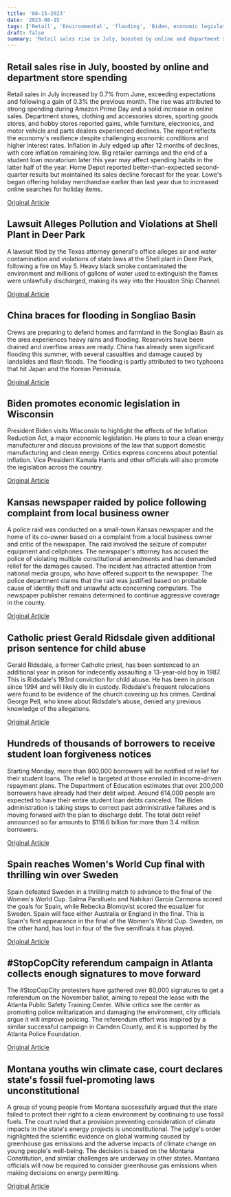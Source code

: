 ```yaml
---
title: '08-15-2023'
date: '2023-08-15'
tags: ['Retail', 'Environmental', 'flooding', 'Biden, economic legislation, Wisconsin', 'Police raid', 'Crime', 'Student Loans', 'Womens World Cup', 'Referendum', 'Climate Change']
draft: false
summary: 'Retail sales rise in July, boosted by online and department store spending...'
---
```


## Retail sales rise in July, boosted by online and department store spending
Retail sales in July increased by 0.7% from June, exceeding expectations and following a gain of 0.3% the previous month. The rise was attributed to strong spending during Amazon Prime Day and a solid increase in online sales. Department stores, clothing and accessories stores, sporting goods stores, and hobby stores reported gains, while furniture, electronics, and motor vehicle and parts dealers experienced declines. The report reflects the economy's resilience despite challenging economic conditions and higher interest rates. Inflation in July edged up after 12 months of declines, with core inflation remaining low. Big retailer earnings and the end of a student loan moratorium later this year may affect spending habits in the latter half of the year. Home Depot reported better-than-expected second-quarter results but maintained its sales decline forecast for the year. Lowe's began offering holiday merchandise earlier than last year due to increased online searches for holiday items.

[Original Article](https://abcnews.go.com/US/wireStory/retail-sales-rise-07-july-june-inflation-continues-102280629)

## Lawsuit Alleges Pollution and Violations at Shell Plant in Deer Park
A lawsuit filed by the Texas attorney general's office alleges air and water contamination and violations of state laws at the Shell plant in Deer Park, following a fire on May 5. Heavy black smoke contaminated the environment and millions of gallons of water used to extinguish the flames were unlawfully discharged, making its way into the Houston Ship Channel.

[Original Article](https://abcnews.go.com/US/wireStory/texas-sues-shell-fire-houston-area-petrochemical-plant-102279969)

## China braces for flooding in Songliao Basin
Crews are preparing to defend homes and farmland in the Songliao Basin as the area experiences heavy rains and flooding. Reservoirs have been drained and overflow areas are ready. China has already seen significant flooding this summer, with several casualties and damage caused by landslides and flash floods. The flooding is partly attributed to two typhoons that hit Japan and the Korean Peninsula.

[Original Article](https://abcnews.go.com/International/wireStory/vast-swath-northeastern-china-threatened-flooding-rivers-rise-102278412)

## Biden promotes economic legislation in Wisconsin
President Biden visits Wisconsin to highlight the effects of the Inflation Reduction Act, a major economic legislation. He plans to tour a clean energy manufacturer and discuss provisions of the law that support domestic manufacturing and clean energy. Critics express concerns about potential inflation. Vice President Kamala Harris and other officials will also promote the legislation across the country.

[Original Article](https://abcnews.go.com/Politics/wireStory/biden-heads-battleground-wisconsin-talk-economy-week-gop-102280122)

## Kansas newspaper raided by police following complaint from local business owner
A police raid was conducted on a small-town Kansas newspaper and the home of its co-owner based on a complaint from a local business owner and critic of the newspaper. The raid involved the seizure of computer equipment and cellphones. The newspaper's attorney has accused the police of violating multiple constitutional amendments and has demanded relief for the damages caused. The incident has attracted attention from national media groups, who have offered support to the newspaper. The police department claims that the raid was justified based on probable cause of identity theft and unlawful acts concerning computers. The newspaper publisher remains determined to continue aggressive coverage in the county.

[Original Article](https://abcnews.go.com/US/police-raid-small-kansas-newspaper-sets-off-constitutional/story?id=102249620)

## Catholic priest Gerald Ridsdale given additional prison sentence for child abuse
Gerald Ridsdale, a former Catholic priest, has been sentenced to an additional year in prison for indecently assaulting a 13-year-old boy in 1987. This is Ridsdale's 193rd conviction for child abuse. He has been in prison since 1994 and will likely die in custody. Ridsdale's frequent relocations were found to be evidence of the church covering up his crimes. Cardinal George Pell, who knew about Ridsdale's abuse, denied any previous knowledge of the allegations.

[Original Article](https://abcnews.go.com/International/wireStory/australian-priest-prison-sentence-extended-40-years-molesting-102279000)

## Hundreds of thousands of borrowers to receive student loan forgiveness notices
Starting Monday, more than 800,000 borrowers will be notified of relief for their student loans. The relief is targeted at those enrolled in income-driven repayment plans. The Department of Education estimates that over 200,000 borrowers have already had their debt wiped. Around 614,000 people are expected to have their entire student loan debts canceled. The Biden administration is taking steps to correct past administrative failures and is moving forward with the plan to discharge debt. The total debt relief announced so far amounts to $116.6 billion for more than 3.4 million borrowers.

[Original Article](https://abcnews.go.com/Politics/biden-administration-begins-wiping-student-loan-debt-804000/story?id=102264052)

## Spain reaches Women's World Cup final with thrilling win over Sweden
Spain defeated Sweden in a thrilling match to advance to the final of the Women's World Cup. Salma Paralluelo and Nahikari Garcia Carmona scored the goals for Spain, while Rebecka Blomqvist scored the equalizer for Sweden. Spain will face either Australia or England in the final. This is Spain's first appearance in the final of the Women's World Cup. Sweden, on the other hand, has lost in four of the five semifinals it has played.

[Original Article](https://abcnews.go.com/Sports/wireStory/carmonas-late-goal-sends-spain-womens-world-cup-102277498)

## #StopCopCity referendum campaign in Atlanta collects enough signatures to move forward
The #StopCopCity protesters have gathered over 80,000 signatures to get a referendum on the November ballot, aiming to repeal the lease with the Atlanta Public Safety Training Center. While critics see the center as promoting police militarization and damaging the environment, city officials argue it will improve policing. The referendum effort was inspired by a similar successful campaign in Camden County, and it is supported by the Atlanta Police Foundation.

[Original Article](https://abcnews.go.com/US/cop-city-protesters-collect-signatures-put-referendum-ballot/story?id=102259729)

## Montana youths win climate case, court declares state's fossil fuel-promoting laws unconstitutional
A group of young people from Montana successfully argued that the state failed to protect their right to a clean environment by continuing to use fossil fuels. The court ruled that a provision preventing consideration of climate impacts in the state's energy projects is unconstitutional. The judge's order highlighted the scientific evidence on global warming caused by greenhouse gas emissions and the adverse impacts of climate change on young people's well-being. The decision is based on the Montana Constitution, and similar challenges are underway in other states. Montana officials will now be required to consider greenhouse gas emissions when making decisions on energy permitting.

[Original Article](https://abcnews.go.com/US/montana-youths-win-climate-lawsuit-fossil-fuels/story?id=102260674)
